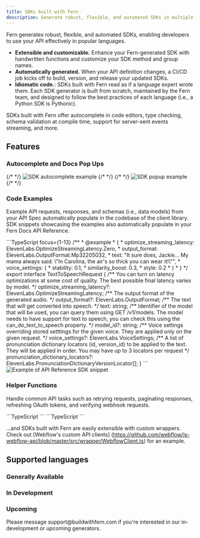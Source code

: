 ```yaml
---
title: SDKs built with Fern
description: Generate robust, flexible, and automated SDKs in multiple programming languages.
---
```


Fern generates robust, flexible, and automated SDKs, enabling developers to use
your API effectively in popular languages.

- **Extensible and customizable.** Enhance your Fern-generated SDK with
handwritten functions and customize your SDK method and group names.
- **Automatically generated.** When your API definition changes, a CI/CD
job kicks off to build, version, and release your updated SDKs.
- **Idiomatic code.**: SDKs built with Fern read as if a language expert wrote them.
Each SDK generator is built from scratch, maintained by the Fern team,
and designed to follow the best practices of each language (i.e., a Python SDK is Pythonic).

SDKs built with Fern offer autocomplete in code editors, type checking, 
schema validation at compile time, support for server-sent events streaming, and more.

## Features

### Autocomplete and Docs Pop Ups

<Tabs>
<Tab title="Autocomplete">
{/* <Frame> */}
  <img src="./sdk-autocomplete.png" alt="SDK autocomplete example"/>
{/* </Frame> */}
</Tab>
<Tab title="Pop-Ups">
{/* <Frame> */}
  <img src="./sdk-pop-ups.png" alt="SDK popup example"/>
{/* </Frame> */}
</Tab>
</Tabs>

### Code Examples

Example API requests, responses, and schemas (i.e., data models) from your API Spec automatically populate in the codebase of the client library. 
SDK snippets showcasing the examples also automatically populate in your Fern Docs API Reference.

<Tabs>
<Tab title="Examples in codebase">
<CodeBlock maxLines={15}>
```TypeScript focus={1-13}
/**
 * @example
 *     {
 *         optimize_streaming_latency: ElevenLabs.OptimizeStreamingLatency.Zero,
 *         output_format: ElevenLabs.OutputFormat.Mp32205032,
 *         text: "It sure does, Jackie... My mama always said: \"In Carolina, the air's so thick you can wear it!\"",
 *         voice_settings: {
 *             stability: 0.1,
 *             similarity_boost: 0.3,
 *             style: 0.2
 *         }
 *     }
 */
export interface TextToSpeechRequest {
    /** You can turn on latency optimizations at some cost of quality. The best possible final latency varies by model. */
    optimize_streaming_latency?: ElevenLabs.OptimizeStreamingLatency;
    /** The output format of the generated audio. */
    output_format?: ElevenLabs.OutputFormat;
    /** The text that will get converted into speech. */
    text: string;
    /** Identifier of the model that will be used, you can query them using GET /v1/models. The model needs to have support for text to speech, you can check this using the can_do_text_to_speech property. */
    model_id?: string;
    /** Voice settings overriding stored setttings for the given voice. They are applied only on the given request. */
    voice_settings?: ElevenLabs.VoiceSettings;
    /** A list of pronunciation dictionary locators (id, version_id) to be applied to the text. They will be applied in order. You may have up to 3 locators per request */
    pronunciation_dictionary_locators?: ElevenLabs.PronunciationDictionaryVersionLocator[];
}
```
</CodeBlock>
</Tab>
<Tab title="SDK Snippets in API Reference">
<Frame>
  <img src="./sdk-snippet.png" alt="Example of API Reference SDK snippet"/>
</Frame>
</Tab>
</Tabs>

### Helper Functions

Handle common API tasks such as retrying requests, paginating responses, refreshing OAuth tokens, and verifying webhook requests.

<CodeBlocks>
<CodeBlock>
```TypeScript
```
</CodeBlock>
<CodeBlock>
```TypeScript
```
</CodeBlock>
</CodeBlocks>

...and SDKs built with Fern are easily extensible with custom wrappers. Check out [Webflow's custom API clients]
(https://github.com/webflow/js-webflow-api/blob/master/src/wrapper/WebflowClient.ts) for an example. 

## Supported languages

### Generally Available

<CardGroup cols={3}>
  <Card
    title="TypeScript"
    icon="brands node-js"
  />
  <Card
    title="Python"
    icon="brands python"
  />
  <Card
    title="Go"
    icon="brands golang"
  />
  <Card
    title=".Net"
    icon="brands microsoft"
  />
  <Card
    title="Java"
    icon="brands java"
  />
  <Card
    title="Ruby"
    icon="gem"
  />
</CardGroup>

### In Development

<CardGroup cols={3}>
  <Card
    title="Terraform"
    icon="cloud"
  />
  <Card
    title="PHP"
    icon="brands php"
  />
</CardGroup>

### Upcoming

<CardGroup cols={3}>
  <Card
    title="Swift"
    icon="brands swift"
  />
  <Card
    title="Rust"
    icon="brands rust"
  />
  <Card
    title="CLI"
    icon="terminal"
  />
</CardGroup>

<Warning title='Get early access'>
  Please message support@buildwithfern.com if you're interested in our 
  in-development or upcoming generators.
</Warning>
